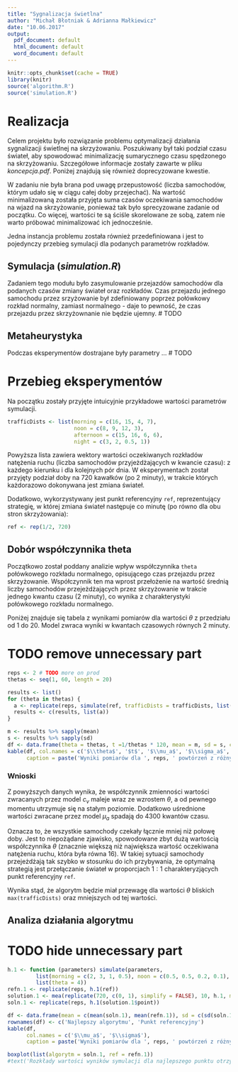```yaml
---
title: "Sygnalizacja świetlna"
author: "Michał Błotniak & Adrianna Małkiewicz"
date: "10.06.2017"
output:
  pdf_document: default
  html_document: default
  word_document: default
---
```


```r
knitr::opts_chunk$set(cache = TRUE)
library(knitr)
source('algorithm.R')
source('simulation.R')
```

# Realizacja
Celem  projektu  było  rozwiązanie  problemu  optymalizacji  działania  sygnalizacji  świetlnej na skrzyżowaniu.
Poszukiwany był taki podział czasu świateł, aby spowodować minimalizację sumarycznego czasu spędzonego na skrzyżowaniu.
Szczegółowe informacje zostały zawarte w pliku _koncepcja.pdf_. Poniżej znajdują się również doprecyzowane kwestie.

W zadaniu nie była brana pod uwagę przepustowość (liczba samochodów, którym udało się w ciągu całej doby przejechać).
Na wartość minimalizowaną została przyjęta suma czasów oczekiwania samochodów na wjazd na skrzyżowanie, ponieważ tak
było sprecyzowane zadanie od początku. Co więcej, wartości te są ściśle skorelowane ze sobą, zatem nie warto próbować
minimalizować ich jednocześnie.

Jedna instancja problemu została również przedefiniowana i jest to pojedynczy przebieg symulacji dla podanych parametrów
rozkładów.

## Symulacja (_simulation.R_)
Zadaniem tego modułu było zasymulowanie przejazdów samochodów dla podanych czasów zmiany świateł oraz rozkładów. Czas
przejazdu jednego samochodu przez srzyżowanie był zdefiniowany poprzez połówkowy rozkład normalny, zamiast normalnego -
daje to pewność, że czas przejazdu przez skrzyżownanie nie będzie ujemny.
# TODO

## Metaheurystyka
Podczas eksperymentów dostrajane były parametry ...
# TODO

# Przebieg eksperymentów
Na początku zostały przyjęte intuicyjnie przykładowe wartości parametrów symulacji.

```r
trafficDists <- list(morning = c(16, 15, 4, 7),
                     noon = c(8, 9, 12, 3),
                     afternoon = c(15, 16, 6, 6),
                     night = c(3, 2, 0.5, 1))
```

Powyższa lista zawiera wektory wartości oczekiwanych rozkładów natężenia ruchu (liczba samochodów przyjeżdżających
w kwancie czasu): z każdego kierunku i dla kolejnych pór dnia. W eksperymentach został przyjęty podział doby
na 720 kawałków (po 2 minuty), w trakcie których każdorazowo dokonywana jest zmiana świateł.

Dodatkowo, wykorzystywany jest punkt referencyjny `ref`, reprezentujący strategię, w której zmiana świateł następuje co
minutę (po równo dla obu stron skrzyżowania):

```r
ref <- rep(1/2, 720)
```

## Dobór współczynnika theta
Początkowo został poddany analizie wpływ współczynnika `theta` połówkowego rozkładu normalnego, opisującego czas
przejazdu przez skrzyżowanie. Współczynnik ten ma wprost przełożenie na wartość średnią liczby samochodów
przejeżdżających przez skrzyżowanie w trakcie jednego kwantu czasu (2 minuty), co wynika z charakterystyki połówkowego
rozkładu normalnego.

Poniżej znajduje się tabela z wynikami pomiarów dla wartości $\theta$ z przedziału od 1 do 20. Model zwraca wyniki w
kwantach czasowych równych 2 minuty.

# TODO remove unnecessary part
```r
reps <- 2 # TODO more on prod
thetas <- seq(1, 60, length = 20)

results <- list()
for (theta in thetas) {
  a <- replicate(reps, simulate(ref, trafficDists = trafficDists, list(theta = theta)))
  results <- c(results, list(a))
}

m <- results %>% sapply(mean)
s <- results %>% sapply(sd)
df <- data.frame(theta = thetas, t =1/thetas * 120, mean = m, sd = s, cv = s/m)
kable(df, col.names = c('$\\theta$', '$t$', '$\\mu_a$', '$\\sigma_a$', '$c_v$'),
      caption = paste('Wyniki pomiarów dla ', reps, ' powtórzeń z różnymi wartościami $\\theta$.'))
```

### Wnioski

Z powyższych danych wynika, że współczynnik zmienności wartości zwracanych przez model $c_v$ maleje wraz ze wzrostem
$\theta$, a od pewnego momentu utrzymuje się na stałym poziomie. Dodatkowo uśrednione wartości zwracane przez model
$\mu_a$ spadają do $4300$ kwantów czasu.

Oznacza to, że wszystkie samochody czekały łącznie mniej niż połowę doby. Jest to niepożądane zjawisko, spowodowane zbyt
dużą wartością współczynnika $\theta$ (znacznie większą niż największa wartość oczekiwana natężenia ruchu, która była
równa 16). W takiej sytuacji samochody przejeżdżają tak szybko w stosunku do ich przybywania, że optymalną strategią jest
przełączanie świateł w proporcjach $1:1$ charakteryzjących punkt referencyjny `ref`.

Wynika stąd, że algorytm będzie miał przewagę dla wartości $\theta$ bliskich `max(trafficDists)` oraz mniejszych od tej
wartości.

## Analiza działania algorytmu

# TODO hide unnecessary part
```r
h.1 <- function (parameters) simulate(parameters,
         list(morning = c(2, 3, 1, 0.5), noon = c(0.5, 0.5, 0.2, 0.1), afternoon = c(4, 5, 2, 1), night = c(0.3, 0.2, 0.05, 0.1)),
         list(theta = 4))
refn.1 <- replicate(reps, h.1(ref))
solution.1 <- mea(replicate(720, c(0, 1), simplify = FALSE), 10, h.1, maxSteps = 100, mutationMean = 0.01)
soln.1 <- replicate(reps, h.1(solution.1$point))

df <- data.frame(mean = c(mean(soln.1), mean(refn.1)), sd = c(sd(soln.1), sd(refn.1)))
rownames(df) <- c('Najlepszy algorytmu', 'Punkt referencyjny')
kable(df,
      col.names = c('$\\mu_a$', '$\\sigma$'),
      caption = paste('Wyniki pomiarów dla ', reps, ' powtórzeń z różnymi wartościami $\\theta$.'))

boxplot(list(algorytm = soln.1, ref = refn.1))
#text('Rozkłady wartości wyników symulacji dla najlepszego punktu otrzymanego przez algorytm i punktu referencyjnego.')
```
